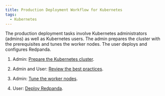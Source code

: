 ```yaml
---
title: Production Deployment Workflow for Kubernetes
tags:
  - Kubernetes
---
```


<head>
    <meta name="title" content="Production Deployment Workflow for Kubernetes | Redpanda Docs"/>
    <meta name="description" content="Learn how to deploy Redpanda in Kubernetes for production."/>
    <link rel="canonical" href="https://docs.redpanda.com/docs/deploy/deployment-option/self-hosted/kubernetes/production-workflow/" />
</head>

The production deployment tasks involve Kubernetes administrators (admins) as well as Kubernetes users.
The admin prepares the cluster with the prerequisites and tunes the worker nodes.
The user deploys and configures Redpanda.

1. Admin: [Prepare the Kubernetes cluster](../kubernetes-cluster-requirements).

1. Admin and User: [Review the best practices](../kubernetes-best-practices).

1. Admin: [Tune the worker nodes](../kubernetes-tune-workers).

1. User: [Deploy Redpanda](../kubernetes-deploy).
